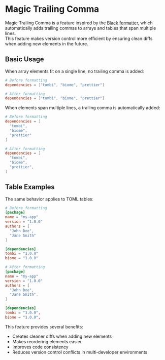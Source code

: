 
# Magic Trailing Comma

Magic Trailing Comma is a feature inspired by the [Black formatter](https://black.readthedocs.io/en/stable/the_black_code_style/current_style.html#the-magic-trailing-comma), which automatically adds trailing commas to arrays and tables that span multiple lines.  
This feature makes version control more efficient by ensuring clean diffs when adding new elements in the future.

## Basic Usage

When array elements fit on a single line, no trailing comma is added:

```toml
# Before formatting
dependencies = ["tombi", "biome", "prettier"]

# After formatting
dependencies = ["tombi", "biome", "prettier"]
```

When elements span multiple lines, a trailing comma is automatically added:

```toml
# Before formatting
dependencies = [
  "tombi",
  "biome",
  "prettier"
]

# After formatting
dependencies = [
  "tombi",
  "biome",
  "prettier",
]
```

## Table Examples

The same behavior applies to TOML tables:

```toml
# Before formatting
[package]
name = "my-app"
version = "1.0.0"
authors = [
  "John Doe",
  "Jane Smith"
]

[dependencies]
tombi = "1.0.0"
biome = "1.0.0"

# After formatting
[package]
name = "my-app"
version = "1.0.0"
authors = [
  "John Doe",
  "Jane Smith",
]

[dependencies]
tombi = "1.0.0",
biome = "1.0.0",
```

This feature provides several benefits:

- Creates cleaner diffs when adding new elements
- Makes reordering elements easier
- Improves code consistency
- Reduces version control conflicts in multi-developer environments
